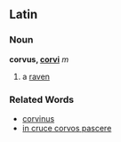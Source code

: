 ==Latin==
===Noun===
'''corvus, [[Wiktionary Appendix:Latin second declension|corvi]]''' ''m''

#a [[raven]]
===Related Words===
*[[corvinus]]
*[[in cruce corvos pascere]]